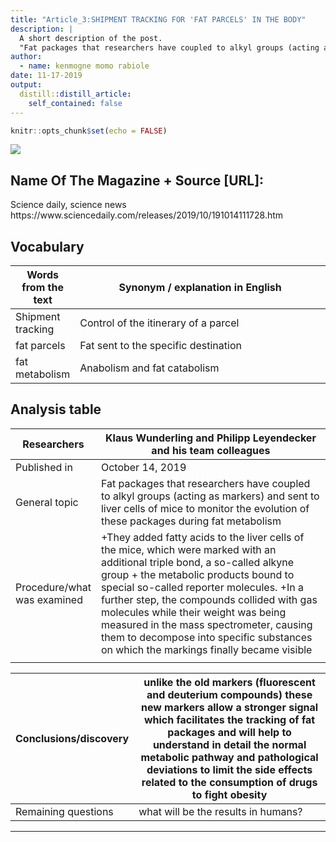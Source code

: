 ```yaml
---
title: "Article_3:SHIPMENT TRACKING FOR 'FAT PARCELS' IN THE BODY"
description: |
  A short description of the post.
  "Fat packages that researchers have coupled to alkyl groups (acting as markers) and sent to liver cells of mice to monitor the evolution of these packages during fat metabolism"
author:
  - name: kenmogne momo rabiole
date: 11-17-2019
output:
  distill::distill_article:
    self_contained: false
---
```


```r
knitr::opts_chunk$set(echo = FALSE)
```

![](https://scx2.b-cdn.net/gfx/news/2019/1-shipmenttrac.jpg)

## Name Of The Magazine + Source [URL]: 

Science daily, science news
https://www.sciencedaily.com/releases/2019/10/191014111728.htm
 
## Vocabulary 

|  Words from the text                      | Synonym / explanation in English                                                                                                                                  |
| ------------------------------------------| -------------------------------------------------------------------------------------------------------------------------------------------------------------------------|
| Shipment tracking                         |        Control of the itinerary of a parcel                                                                                                                                               |
| fat parcels                               |        Fat sent to the specific destination                                                                                                                                                                                   |
| fat metabolism                            |         Anabolism and fat catabolism                                                                                      |


## Analysis table 

|       Researchers                         |           Klaus Wunderling and Philipp Leyendecker and his team colleagues         |
| ------------------------------------------|-------------------------------------------------------------------------------------------------------------------------------------|
| Published in                              | October 14, 2019                                    |
| General topic                             |   Fat packages that researchers have coupled to alkyl groups (acting as markers) and sent to liver cells of mice to monitor the evolution of these packages during fat metabolism        |
| Procedure/what was examined               |     +They added fatty acids to the liver cells of the mice, which were marked with an additional triple bond, a so-called alkyne group + the metabolic products bound to special so-called reporter molecules. +In a further step, the compounds collided with gas molecules while their weight was being measured in the mass spectrometer, causing them to decompose into specific substances on which the markings finally became visible
      |
      
| Conclusions/discovery                     |   unlike the old markers (fluorescent and deuterium compounds) these new markers allow a stronger signal which facilitates the tracking of fat packages and will help to understand in detail the normal metabolic pathway and pathological deviations to limit the side effects related to the consumption of drugs to fight obesity               |
| ------------------------------------------|-------------------------------------------------------------------------------------------------------|
| Remaining questions                       |  what will be the results in humans?  
---

